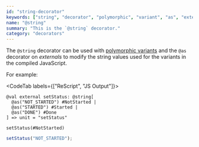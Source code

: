 ```yaml
---
id: "string-decorator"
keywords: ["string", "decorator", "polymorphic", "variant", "as", "external"]
name: "@string"
summary: "This is the `@string` decorator."
category: "decorators"
---
```


The `@string` decorator can be used with [polymorphic variants](/docs/manual/latest/polymorphic-variant) and the `@as` decorator on *externals* to modify the string values used for the variants in the compiled JavaScript.

For example:

<CodeTab labels={["ReScript", "JS Output"]}>

```res
@val external setStatus: @string[
  @as("NOT_STARTED") #NotStarted |
  @as("STARTED") #Started |
  @as("DONE") #Done 
] => unit = "setStatus"

setStatus(#NotStarted)
```

```js
setStatus("NOT_STARTED");
```

</CodeTab>

